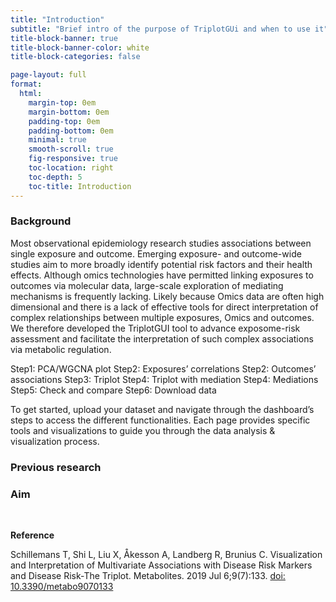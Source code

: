 ```yaml
---
title: "Introduction"
subtitle: "Brief intro of the purpose of TriplotGUi and when to use it"
title-block-banner: true
title-block-banner-color: white
title-block-categories: false

page-layout: full
format:
  html: 
    margin-top: 0em
    margin-bottom: 0em
    padding-top: 0em
    padding-bottom: 0em
    minimal: true
    smooth-scroll: true
    fig-responsive: true
    toc-location: right
    toc-depth: 5
    toc-title: Introduction
---
```


### Background

Most observational epidemiology research studies associations between single exposure and outcome. Emerging exposure- and outcome-wide studies aim to more broadly identify potential risk factors and their health effects. Although omics technologies have permitted linking exposures to outcomes via molecular data, large-scale exploration of mediating mechanisms is frequently lacking. Likely because Omics data are often high dimensional and there is a lack of effective tools for direct interpretation of complex relationships between multiple exposures, Omics and outcomes. We therefore developed the TriplotGUI tool to advance exposome-risk assessment and facilitate the interpretation of such complex associations via metabolic regulation.

Step1: PCA/WGCNA plot
Step2: Exposures' correlations
Step2: Outcomes' associations
Step3: Triplot
Step4: Triplot with mediation
Step4: Mediations
Step5: Check and compare
Step6: Download data

To get started, upload your dataset and navigate through the dashboard's steps to access the different functionalities. Each page provides specific tools and visualizations to guide you through the data analysis & visualization process.

### Previous research

### Aim


```{=html}
<br>
<p class="large-text">

<strong>Reference</strong>
</p>
```


Schillemans T, Shi L, Liu X, Åkesson A, Landberg R, Brunius C. Visualization and Interpretation of Multivariate Associations with Disease Risk Markers and Disease Risk-The Triplot. Metabolites. 2019 Jul 6;9(7):133. [doi: 10.3390/metabo9070133](https://www.mdpi.com/2218-1989/9/7/133)

